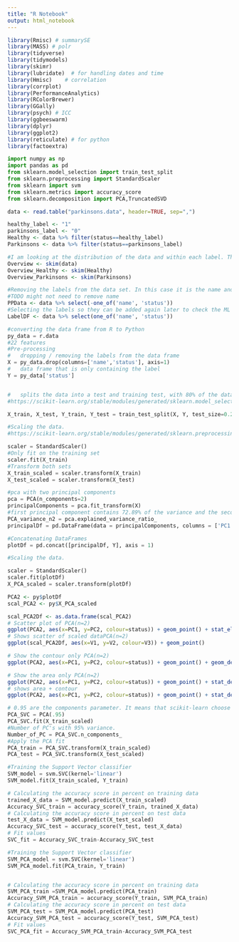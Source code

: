 ```yaml
---
title: "R Notebook"
output: html_notebook
---
```


```r
library(Rmisc) # summarySE
library(MASS) # polr
library(tidyverse)
library(tidymodels)
library(skimr)
library(lubridate)  # for handling dates and time
library(Hmisc)    # correlation
library(corrplot)
library(PerformanceAnalytics)
library(RColorBrewer)
library(GGally)
library(psych) # ICC
library(ggbeeswarm)
library(dplyr)
library(ggplot2)
library(reticulate) # for python
library(factoextra)
```

```python
import numpy as np
import pandas as pd
from sklearn.model_selection import train_test_split
from sklearn.preprocessing import StandardScaler
from sklearn import svm
from sklearn.metrics import accuracy_score
from sklearn.decomposition import PCA,TruncatedSVD

```

```r
data <- read.table("parkinsons.data", header=TRUE, sep=",")
```

```r
healthy_label <- "1"
parkinsons_label <- "0"
Healthy <- data %>% filter(status==healthy_label)
Parkinsons <- data %>% filter(status==parkinsons_label)
```

```r
#I am looking at the distribution of the data and within each label. This also check the data for empty cells 
Overview <- skim(data)
Overview_Healthy <- skim(Healthy)
Overview_Parkinsons <- skim(Parkinsons)

```


```r
#Removing the labels from the data set. In this case it is the name and status
#TODO might not need to remove name
PPData <- data %>% select(-one_of('name', 'status'))
#Selecting the labels so they can be added again later to check the ML
LabelDF <- data %>% select(one_of('name', 'status')) 

```


```python
#converting the data frame from R to Python
py_data = r.data
#22 features
#Pre-processing
#   dropping / removing the labels from the data frame 
X = py_data.drop(columns=['name','status'], axis=1)
#   data frame that is only containing the label
Y = py_data['status']


#   splits the data into a test and training test, with 80% of the data being used for training. Shuffles the data twice before spiting 
#https://scikit-learn.org/stable/modules/generated/sklearn.model_selection.train_test_split.html?highlight=train_test_split#sklearn.model_selection.train_test_split

X_train, X_test, Y_train, Y_test = train_test_split(X, Y, test_size=0.2, random_state=2)

#Scaling the data. 
#https://scikit-learn.org/stable/modules/generated/sklearn.preprocessing.StandardScaler.html?highlight=standardscaler#sklearn.preprocessing.StandardScaler 

scaler = StandardScaler()
#Only fit on the training set
scaler.fit(X_train)
#Transform both sets
X_train_scaled = scaler.transform(X_train)
X_test_scaled = scaler.transform(X_test)

```
```python
#pca with two principal components
pca = PCA(n_components=2)
principalComponents = pca.fit_transform(X)
#first principal component contains 72.89% of the variance and the second principal component contains 21.82% of the variance.
PCA_variance_n2 = pca.explained_variance_ratio_
principalDf = pd.DataFrame(data = principalComponents, columns = ['PC1', 'PC2'])

#Concatenating DataFrames
plotDf = pd.concat([principalDf, Y], axis = 1)

#Scaling the data. 

scaler = StandardScaler()
scaler.fit(plotDf)
X_PCA_scaled = scaler.transform(plotDf)
```

```r
PCA2 <- py$plotDf
scal_PCA2 <- py$X_PCA_scaled

scal_PCA2Df <- as.data.frame(scal_PCA2)
# Scatter plot of PCA(n=2)
ggplot(PCA2, aes(x=PC1, y=PC2, colour=status)) + geom_point() + stat_ellipse()
# Shows scatter of scaled dataPCA(n=2)
ggplot(scal_PCA2Df, aes(x=V1, y=V2, colour=V3)) + geom_point()

# Show the contour only PCA(n=2)
ggplot(PCA2, aes(x=PC1, y=PC2, colour=status)) + geom_point() + geom_density_2d()

# Show the area only PCA(n=2)
ggplot(PCA2, aes(x=PC1, y=PC2, colour=status)) + geom_point() + stat_density_2d(aes(fill = ..level..), geom="polygon")
# shows area + contour
ggplot(PCA2, aes(x=PC1, y=PC2, colour=status)) + geom_point() + stat_density_2d(aes(fill = ..level..), geom="polygon", colour="white")
```
```python
# 0.95 are the components parameter. It means that scikit-learn choose the minimum number of principal components such that 95% of the variance is retained.
PCA_SVC = PCA(.95)
PCA_SVC.fit(X_train_scaled)
#Number of PC's with 95% variance.
Number_of_PC = PCA_SVC.n_components_
#Apply the PCA fit
PCA_train = PCA_SVC.transform(X_train_scaled)
PCA_test = PCA_SVC.transform(X_test_scaled)
```

```python
#Training the Support Vector classifier 
SVM_model = svm.SVC(kernel='linear')
SVM_model.fit(X_train_scaled, Y_train)

# Calculating the accuracy score in percent on training data
trained_X_data = SVM_model.predict(X_train_scaled)
Accuracy_SVC_train = accuracy_score(Y_train, trained_X_data) 
# Calculating the accuracy score in percent on test data
test_X_data = SVM_model.predict(X_test_scaled)
Accuracy_SVC_test = accuracy_score(Y_test, test_X_data)
# Fit values
SVC_fit = Accuracy_SVC_train-Accuracy_SVC_test

```

```python
#Training the Support Vector classifier 
SVM_PCA_model = svm.SVC(kernel='linear')
SVM_PCA_model.fit(PCA_train, Y_train)


# Calculating the accuracy score in percent on training data
SVM_PCA_train =SVM_PCA_model.predict(PCA_train)
Accuracy_SVM_PCA_train = accuracy_score(Y_train, SVM_PCA_train) 
# Calculating the accuracy score in percent on test data
SVM_PCA_test = SVM_PCA_model.predict(PCA_test)
Accuracy_SVM_PCA_test = accuracy_score(Y_test, SVM_PCA_test)
# Fit values
SVC_PCA_fit = Accuracy_SVM_PCA_train-Accuracy_SVM_PCA_test

```

```python


```

```python


```

```python


```


